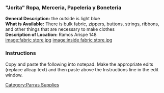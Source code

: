 ==="Jorita" Ropa, Merceria, Papeleria y Boneteria===
'''General Description:''' the outside is light blue <br />
'''What is Available:''' There is bulk fabric, zippers, buttons, strings, ribbons, and other things that are necessary to make clothes <br />
'''Description of Location:''' Ramos Arispe 148 <br />
[[image:fabric store.jpg]]
[[image:inside fabric store.jpg]]


===Instructions===
Copy and paste the following into notepad.  Make the appropriate edits (replace allcap text) and then paste above the Instructions line in the edit window.
{{Template:Parras supplies}}

[[Category:Parras Supplies]]